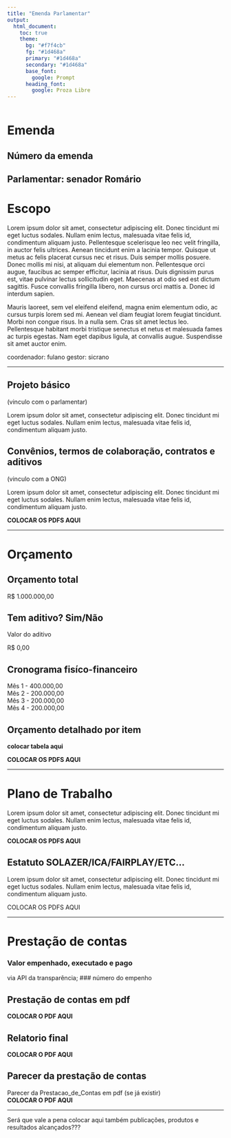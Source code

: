 ```yaml
---
title: "Emenda Parlamentar"
output: 
  html_document:
    toc: true
    theme:
      bg: "#f7f4cb"
      fg: "#1d468a"
      primary: "#1d468a"
      secondary: "#1d468a"
      base_font:
        google: Prompt
      heading_font:
        google: Proza Libre
---
```


```r

```

# Emenda
## Número da emenda
## Parlamentar: senador Romário

# Escopo

Lorem ipsum dolor sit amet, consectetur adipiscing elit. Donec tincidunt mi eget luctus sodales. Nullam enim lectus, malesuada vitae felis id, condimentum aliquam justo. Pellentesque scelerisque leo nec velit fringilla, in auctor felis ultrices. Aenean tincidunt enim a lacinia tempor. Quisque ut metus ac felis placerat cursus nec et risus. Duis semper mollis posuere. Donec mollis mi nisi, at aliquam dui elementum non. Pellentesque orci augue, faucibus ac semper efficitur, lacinia at risus. Duis dignissim purus est, vitae pulvinar lectus sollicitudin eget. Maecenas at odio sed est dictum sagittis. Fusce convallis fringilla libero, non cursus orci mattis a. Donec id interdum sapien.

Mauris laoreet, sem vel eleifend eleifend, magna enim elementum odio, ac cursus turpis lorem sed mi. Aenean vel diam feugiat lorem feugiat tincidunt. Morbi non congue risus. In a nulla sem. Cras sit amet lectus leo. Pellentesque habitant morbi tristique senectus et netus et malesuada fames ac turpis egestas. Nam eget dapibus ligula, at convallis augue. Suspendisse sit amet auctor enim.

coordenador: fulano
gestor: sicrano


---

## Projeto básico 
(vinculo com o parlamentar)

Lorem ipsum dolor sit amet, consectetur adipiscing elit. Donec tincidunt mi eget luctus sodales. Nullam enim lectus, malesuada vitae felis id, condimentum aliquam justo. 

## Convênios, termos de colaboração, contratos e aditivos
(vinculo com a ONG)

Lorem ipsum dolor sit amet, consectetur adipiscing elit. Donec tincidunt mi eget luctus sodales. Nullam enim lectus, malesuada vitae felis id, condimentum aliquam justo. 

**COLOCAR OS PDFS AQUI**

---

# Orçamento

## Orçamento total

R$ 1.000.000,00

## Tem aditivo? Sim/Não

Valor do aditivo  

R$ 0,00

## Cronograma fisíco-financeiro
Mês 1 - 400.000,00  
Mês 2 - 200.000,00  
Mês 3 - 200.000,00  
Mês 4 - 200.000,00  

## Orçamento detalhado por item

**colocar tabela aqui**

**COLOCAR OS PDFS AQUI**

---

# Plano de Trabalho

Lorem ipsum dolor sit amet, consectetur adipiscing elit. Donec tincidunt mi eget luctus sodales. Nullam enim lectus, malesuada vitae felis id, condimentum aliquam justo. 

**COLOCAR OS PDFS AQUI**


## Estatuto SOLAZER/ICA/FAIRPLAY/ETC...

Lorem ipsum dolor sit amet, consectetur adipiscing elit. Donec tincidunt mi eget luctus sodales. Nullam enim lectus, malesuada vitae felis id, condimentum aliquam justo. 

COLOCAR OS PDFS AQUI

---

# Prestação de contas

### Valor empenhado, executado e pago 
via API da transparência;
### número do empenho

## Prestação de contas em pdf 
**COLOCAR O PDF AQUI **

## Relatorio final
**COLOCAR O PDF AQUI **

## Parecer da prestação de contas
Parecer da Prestacao_de_Contas em pdf (se já existir)  
**COLOCAR O PDF AQUI **

---

Será que vale a pena colocar aqui também publicações, produtos e resultados alcançados???

